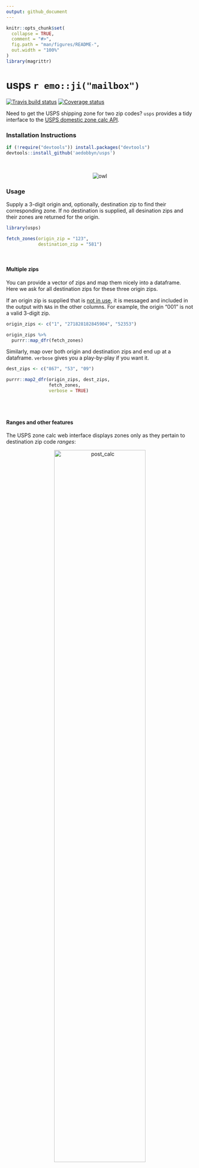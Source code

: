 ```yaml
---
output: github_document
---
```


```r
knitr::opts_chunk$set(
  collapse = TRUE,
  comment = "#>",
  fig.path = "man/figures/README-",
  out.width = "100%"
)
library(magrittr)
```

# usps `r emo::ji("mailbox")`

[![Travis build status](https://travis-ci.org/aedobbyn/usps.svg?branch=master)](https://travis-ci.org/aedobbyn/usps)
[![Coverage status](https://codecov.io/gh/aedobbyn/usps/branch/master/graph/badge.svg)](https://codecov.io/github/aedobbyn/usps?branch=master)

Need to get the USPS shipping zone for two zip codes? `usps` provides a tidy interface to the [USPS domestic zone calc API](https://postcalc.usps.com/DomesticZoneChart/).

### Installation Instructions

```r
if (!require("devtools")) install.packages("devtools")
devtools::install_github('aedobbyn/usps')
```


<br>

<p align="center">
  <img src="https://media.giphy.com/media/iVoiJfBtSsi0o/giphy.gif" alt="owl">
</p>


### Usage

Supply a 3-digit origin and, optionally, destination zip to find their corresponding zone. If no destination is supplied, all desination zips and their zones are returned for the origin.

```r
library(usps)

fetch_zones(origin_zip = "123", 
            destination_zip = "581")
```


<br>

#### Multiple zips

You can provide a vector of zips and map them nicely into a dataframe. Here we ask for all destination zips for these three origin zips. 

If an origin zip is supplied that is [not in use](https://en.wikipedia.org/wiki/List_of_ZIP_code_prefixes), it is messaged and included in the output with `NA`s in the other columns. For example, the origin "001" is not a valid 3-digit zip.


```r
origin_zips <- c("1", "271828182845904", "52353")

origin_zips %>% 
  purrr::map_dfr(fetch_zones)
```


Similarly, map over both origin and destination zips and end up at a dataframe. `verbose` gives you a play-by-play if you want it.

```r
dest_zips <- c("867", "53", "09")

purrr::map2_dfr(origin_zips, dest_zips, 
                fetch_zones,
                verbose = TRUE)
```



<br>
<br>

#### Ranges and other features

The USPS zone calc web interface displays zones only as they pertain to destination zip code *ranges*:

<p align="center">
  <img src="./img/post_calc.jpg" alt="post_calc" width="70%">
</p>


<br>

If you prefer the range representation, you can set `as_range = TRUE`. Instead of a `dest_zip` column, you'll get a marker of the beginning of and end of the range range in `dest_zip_start` and `dest_zip_end`.


```r
fetch_zones("42", "42",
            as_range = TRUE)
```


<br>


### Details

You can optionally display other details about the zips, zones, and type of postage it applies to.

Definitions of these details can be found in `detail_definitions`.

```r
detail_definitions %>% 
  knitr::kable()
```


<br>

### On Digits

#### The Nitpicky

* Number of digits: 
    * This API endpoint used in `fetch_zones` accepts exactly 3 digits for the origin zip; it mostly returns 3 digit destination zips, but notes 5 digit exceptions. For that reason,
    * If fewer than three digits are supplied, leading zeroes are added with a message
    * If more than five digits are supplied, the zip is truncated to the first five with a warning
      * The first three digits of the origin zip are sent to the API
      * If destination and is 5 digits, `exact_destination` determines whether we filter to the 5-digit destination only or include results for the 3-digit destination prefix


```r
fetch_zones(origin_zip = "12358132134558", 
            destination_zip = "91442",
            show_details = TRUE)     
```

<br>

#### I just want to supply 5 digits

`fetch_zones` should cover most 5 digit cases and supply the most information when `show_details` is `TRUE`, but if you just want to use the equivalent of the ["Get Zone for ZIP Code Pair"](https://postcalc.usps.com/DomesticZoneChart/) tab, you can use `fetch_five_digit`.

```r
fetch_five_digit("31415", "92653",
                 show_details = TRUE)
```



<br>

Bug reports and PRs welcome!

<p align="center">
  <img src="https://media.giphy.com/media/2fTYDdciZFEKZJgY7g/giphy.gif" alt="dog">
</p>




